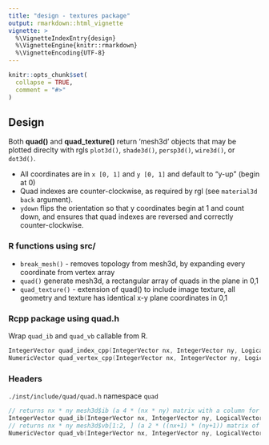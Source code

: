 ---
title: "design - textures package"
output: rmarkdown::html_vignette
vignette: >
  %\VignetteIndexEntry{design}
  %\VignetteEngine{knitr::rmarkdown}
  %\VignetteEncoding{UTF-8}
---

```{r, include = FALSE}
knitr::opts_chunk$set(
  collapse = TRUE,
  comment = "#>"
)
```


## Design 


Both **quad()** and **quad_texture()** return 'mesh3d' objects that may be plotted direclty with
 rgls `plot3d()`, `shade3d()`, `persp3d()`, `wire3d()`, or `dot3d()`. 


* All coordinates are in  `x [0, 1]` and `y [0, 1]` and default to "y-up" (begin at 0)
* Quad indexes are counter-clockwise, as required by rgl (see `material3d` `back` argument).
* `ydown` flips the orientation so that y coordinates begin at 1 and count down, and ensures that quad indexes are reversed and correctly counter-clockwise. 

### R functions using src/

* `break_mesh()` - removes topology from mesh3d, by expanding every coordinate from vertex array
* `quad()` generate mesh3d, a rectangular array of quads in the plane in 0,1
* `quad_texture()` - extension of quad() to include image texture, all geometry and texture has identical x-y plane coordinates in 0,1


### Rcpp package using quad.h

Wrap `quad_ib` and `quad_vb` callable from R. 

```C++
IntegerVector quad_index_cpp(IntegerVector nx, IntegerVector ny, LogicalVector ydown) 
NumericVector quad_vertex_cpp(IntegerVector nx, IntegerVector ny, LogicalVector ydown) 
```

### Headers 

`./inst/include/quad/quad.h` namespace `quad`

```C++
// returns nx * ny mesh3d$ib (a 4 * (nx * ny) matrix with a column for each quad
IntegerVector quad_ib(IntegerVector nx, IntegerVector ny, LogicalVector ydown);
// returns nx * ny mesh3d$vb[1:2, ] (a 2 * ((nx+1) * (ny+1)) matrix of xy)
NumericVector quad_vb(IntegerVector nx, IntegerVector ny, LogicalVector ydown);
```

 
